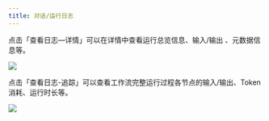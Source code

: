 ```yaml
---
title: 对话/运行日志
---
```


点击「查看日志—详情」可以在详情中查看运行总览信息、输入/输出 、元数据信息等。

![](https://assets-docs.dify.ai/dify-enterprise-mintlify/zh_CN/guides/workflow/debug-and-preview/9b88af156ab35bb5b05b00ffc3e84dc7.png)

点击「查看日志-追踪」可以查看工作流完整运行过程各节点的输入/输出、Token 消耗、运行时长等。

![](https://assets-docs.dify.ai/dify-enterprise-mintlify/zh_CN/guides/workflow/debug-and-preview/b1e0a84aabbafd96897d277d787019de.png)
